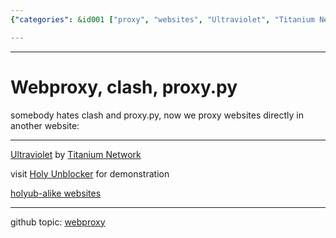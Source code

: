 ```yaml
---
{"categories": &id001 ["proxy", "websites", "Ultraviolet", "Titanium Network", "Holy Unblocker", "GitHub", "Web development"], "category": "Web Development", "date": "2023-12-22 23:52:59", "description": "Introducing a new method for proxying websites directly within another website using the Ultraviolet project from Titanium Network, demonstrated through Holy Unblocker's website. Includes links to holyub-alike websites and related GitHub topics.", "tags": *id001, "title": "Webproxy, clash, proxy.py"}

---
```


------

# Webproxy, clash, proxy.py

somebody hates clash and proxy.py, now we proxy websites directly in another website:

----

[Ultraviolet](https://github.com/titaniumnetwork-dev/Ultraviolet) by [Titanium Network](https://titaniumnetwork.org/setup)

visit [Holy Unblocker](https://github.com/holy-unblocker/website) for demonstration

[holyub-alike websites](https://sitelike.org/similar/holyubofficial.net)

----

github topic: [webproxy](https://github.com/topics/webproxy)


